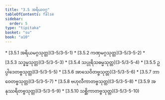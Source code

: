 ```yaml
---
title: "3.5 အရိယဝဂ္ဂ"
tableOfContents: false
sidebar:
  order: 5
type: "tipitaka"
basket: "su"
book: "a10"
---
```



<DynamicBreadcrumb />



<TableOfContents book="a10" section="3.5">
* [3.5.1 အရိယမဂ္ဂသုတ္တ](3-5/3-5-1)
* [3.5.2 ကဏှမဂ္ဂသုတ္တ](3-5/3-5-2)
* [3.5.3 သဒ္ဓမ္မသုတ္တ](3-5/3-5-3)
* [3.5.4 သပ္ပုရိသဓမ္မသုတ္တ](3-5/3-5-4)
* [3.5.5 ဥပ္ပါဒေတဗ္ဗသုတ္တ](3-5/3-5-5)
* [3.5.6 အာသေဝိတဗ္ဗသုတ္တ](3-5/3-5-6)
* [3.5.7 ဘာဝေတဗ္ဗသုတ္တ](3-5/3-5-7)
* [3.5.8 ဗဟုလီကာတဗ္ဗသုတ္တ](3-5/3-5-8)
* [3.5.9 အနုဿရိတဗ္ဗသုတ္တ](3-5/3-5-9)
* [3.5.10 သစ္ဆိကာတဗ္ဗသုတ္တ](3-5/3-5-10)
</TableOfContents>